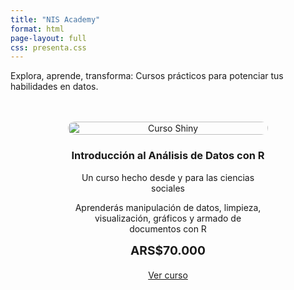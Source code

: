 ```yaml
---
title: "NIS Academy"
format: html
page-layout: full
css: presenta.css
---
```


::: body-centrado
Explora, aprende, transforma: Cursos prácticos para potenciar tus habilidades en datos.

:::

<div style="display: flex; justify-content: center; align-items: center; padding: 20px;">

<div class="card" style="max-width: 320px; text-align: center;">

<img src="imagenes/curso_shiny.png" alt="Curso Shiny" style="width:100%; border-radius: 12px;">

### Introducción al Análisis de Datos con R

<p>Un curso hecho desde y para las ciencias sociales</p>

Aprenderás manipulación de datos, limpieza, visualización, gráficos y armado de documentos con R

<h3 style="color: var(--primary-color); font-size: 1.2rem; margin-top: 10px;">ARS$70.000</h3>

<a href="cursos/intro_r.html" target="_blank" class="btn" style="margin-top: 10px;">Ver curso</a>

</div>

</div>

